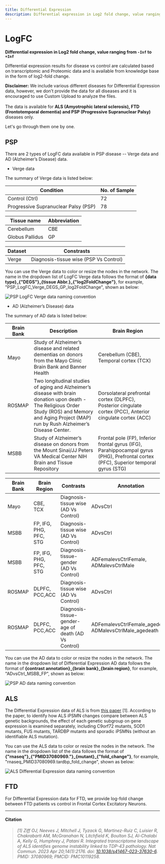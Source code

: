 ```yaml
---
title: Differential Expression
description: Differential expression in Log2 fold change, value ranging from -Inf to +Inf
---
```



# LogFC

**Differential expression in Log2 fold change, value ranging from `-Inf` to `+Inf`**

Differential expression results for disease vs control are calculated based on transcriptomic and Proteomic data and is available from knowledge base in the form of log2-fold change.

<div style={{
  background: '#FFF3CD',
  border: '1px solid #FFEEBA',
  borderRadius: '6px',
  padding: '16px',
  marginBottom: '20px',
  color: '#856404',
  fontWeight: 500
}}>
<strong>Disclaimer:</strong> We include various different diseases for Differential Expression data, however, we don’t provide the data for all diseases and it is encouraged to use Custom Upload to analyze the files.<br /><br />
The data is available for <b>ALS (Amyotrophic lateral sclerosis), FTD (Frontotemporal dementia) and PSP (Progressive Supranuclear Palsy)</b> diseases only.
</div>

Let's go through them one by one.

## PSP

There are 2 types of LogFC data available in PSP disease -- Verge data and AD (Alzheimer’s Disease) data.

- Verge data

The summary of Verge data is listed below:

| Condition                            | No. of Sample |
| ------------------------------------ | ------------- |
| Control (Ctrl)                       | 72            |
| Progressive Supranuclear Palsy (PSP) | 78            |

| Tissue name     | Abbreviation |
| --------------- | ------------ |
| Cerebellum      | CBE          |
| Globus Pallidus | GP           |

| Dataset | Constrasts                             |
| ------- | -------------------------------------- |
| Verge   | Diagnosis-tissue wise (PSP Vs Control) |

You can use the Verge data to color or resize the nodes in the network. The name in the dropdown list of LogFC Verge data follows the format of **\{data type\}\_\{"DEGS"\}\_\{tissue Abbr.\}\_\{"log2FoldChange"\}**, for example, "PSP_LogFC_Verge_DEGS_GP_log2FoldChange", shown as below:

![PSP LogFC Verge data naming convention](../../../../public/image/docs/psp-logfc-verge-data-naming-convention.png)

- AD (Alzheimer’s Disease) data

The summary of AD data is listed below:

| Brain Bank | Description                                                                                                                                                                                           | Brain Region                                                                                                                         |
| ---------- | ----------------------------------------------------------------------------------------------------------------------------------------------------------------------------------------------------- | ------------------------------------------------------------------------------------------------------------------------------------ |
| Mayo       | Study of Alzheimer’s disease and related dementias on donors from the Mayo Clinic Brain Bank and Banner Health                                                                                        | Cerebellum (CBE), Temporal cortex (TCX)                                                                                              |
| ROSMAP     | Two longitudinal studies of aging and Alzheimer’s disease with brain donation upon death - The Religious Order Study (ROS) and Memory and Aging Project (MAP) run by Rush Alzheimer’s Disease Center. | Dorsolateral prefrontal cortex (DLPFC), Posterior cingulate cortex (PCC), Anterior cingulate cortex (ACC)                            |
| MSBB       | Study of Alzheimer’s disease on donors from the Mount Sinai/JJ Peters VA Medical Center NIH Brain and Tissue Repository                                                                               | Frontal pole (FP), Inferior frontal gyrus (IFG), Parahippocampal gyrus (PHG), Prefrontal cortex (PFC), Superior temporal gyrus (STG) |

| Brain Bank | Brain Region           | Contrasts                                            | Annotation                                               |
| ---------- | ---------------------- | ---------------------------------------------------- | -------------------------------------------------------- |
| Mayo       | CBE, TCX               | Diagnosis-tissue wise (AD Vs Control)                | ADvsCtrl                                                 |
| MSBB       | FP, IFG, PHG, PFC, STG | Diagnosis-tissue wise (AD Vs Control)                | ADvsCtrl                                                 |
| MSBB       | FP, IFG, PHG, PFC, STG | Diagnosis-tissue-gender (AD Vs Control)              | ADFemalevsCtrlFemale, ADMalevsCtrlMale                   |
| ROSMAP     | DLPFC, PCC,ACC         | Diagnosis-tissue wise (AD Vs Control)                | ADvsCtrl                                                 |
| ROSMAP     | DLPFC, PCC,ACC         | Diagnosis-tissue-gender-age of death (AD Vs Control) | ADFemalevsCtrlFemale_agedeath, ADMalevsCtrlMale_agedeath |

You can use the AD data to color or resize the nodes in the network. The name in the dropdown list of Differential Expression AD data follows the format of **\{contrast annotation}\_\{brain bank}\_\{brain region}**, for example, "ADvsCtrl_MSBB_FP", shown as below:

![PSP AD data naming convention](../../../../public/image/docs/psp-ad-data-naming-convention.png)

## ALS

The Differential Expression data of ALS is from [this paper](logfc.mdx#citation) [1]. According to the paper, to identify how ALS iPSMN changes compare between ALS genetic backgrounds, the effect of each genetic subgroup on gene expression is examined separately, including C9orf72 mutants, SOD1 mutants, FUS mutants, TARDBP mutants and sporadic iPSMNs (without an identifiable ALS mutation).

You can use the ALS data to color or resize the nodes in the network. The name in the dropdown list of the data follows the format of **\{"rnaseq"}\_\{"PMID37080969."}\_\{mutant}\_\{"fold_change"}**, for example, "rnaseq_PMID37080969.tardbp_fold_change", shown as below:

![ALS Differential Expression data naming convention](../../../../public/image/docs/als-differential-expression-data-naming-convention.png)

## FTD

For Differential Expression data for FTD, we provide log-fold change between FTD patients vs control in Frontal Cortex Excitatory Neurons.

---

#### Citation

> _\[1] Ziff OJ, Neeves J, Mitchell J, Tyzack G, Martinez-Ruiz C, Luisier R, Chakrabarti AM, McGranahan N, Litchfield K, Boulton SJ, Al-Chalabi A, Kelly G, Humphrey J, Patani R. Integrated transcriptome landscape of ALS identifies genome instability linked to TDP-43 pathology. Nat Commun. 2023 Apr 20;14(1):2176. doi: [10.1038/s41467-023-37630-6](https://doi.org/10.1038/s41467-023-37630-6). PMID: 37080969; PMCID: PMC10119258._
